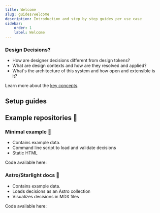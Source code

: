 ```yaml
---
title: Welcome
slug: guides/welcome
description: Introduction and step by step guides per use case
sidebar:
    order: 1
    label: Welcome
---
```



### Design Decisions?

-   How are designer decisions different from design tokens?
-   What are design contexts and how are they resolved and applied?
-   What's the architecture of this system and how open and extensible is it?

Learn more about the [key concepts](/guides/designer-decisions-concepts).

## Setup guides

<LinkCard
    href="/guides/capturing-design-decisions-in-data"
    title="Capturing design decisions in data"
/>
<LinkCard
    href="/guides/validating-design-decisions-with-schemas"
    title="Validate decisions using JSON schema and validators"
/>
<LinkCard
    href="/guides/generating-css-variables-from-design-decisions-and-tokens"
    title="Generate CSS variables from design decisions and design tokens"
/>
<LinkCard
    href="/guides/documenting-design-decisions-with-mdx"
    title="Document design decisions and tokens with MDX components"
/>

## Example repositories 🚧

### Minimal example 🚧

-   Contains example data.
-   Command line script to load and validate decisions
-   Static HTML

Code available here:

### Astro/Starlight docs 🚧

-   Contains example data.
-   Loads decisions as an Astro collection
-   Visualizes decisions in MDX files

Code available here:
